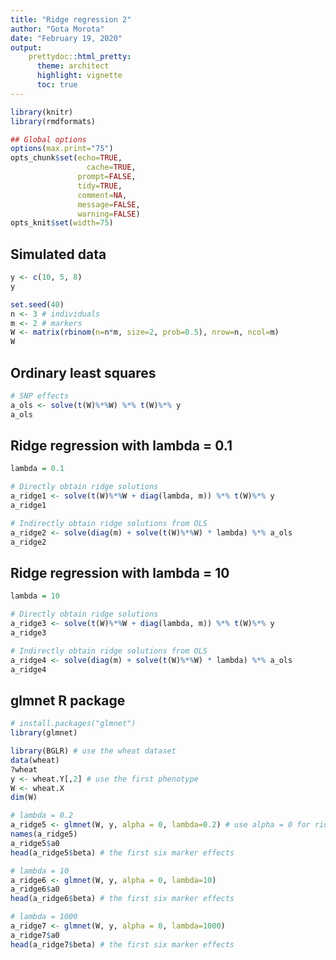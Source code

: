```yaml
---
title: "Ridge regression 2"
author: "Gota Morota"
date: "February 19, 2020"
output: 
    prettydoc::html_pretty:
      theme: architect
      highlight: vignette
      toc: true
---
```



```r
library(knitr)
library(rmdformats)

## Global options
options(max.print="75")
opts_chunk$set(echo=TRUE,
	             cache=TRUE,
               prompt=FALSE,
               tidy=TRUE,
               comment=NA,
               message=FALSE,
               warning=FALSE)
opts_knit$set(width=75)
```


## Simulated data 
```r
y <- c(10, 5, 8)
y

set.seed(40)
n <- 3 # individuals
m <- 2 # markers 
W <- matrix(rbinom(n=n*m, size=2, prob=0.5), nrow=n, ncol=m)
W
```

## Ordinary least squares 
```r
# SNP effects
a_ols <- solve(t(W)%*%W) %*% t(W)%*% y 
a_ols
```


## Ridge regression with lambda = 0.1
```r
lambda = 0.1

# Directly obtain ridge solutions 
a_ridge1 <- solve(t(W)%*%W + diag(lambda, m)) %*% t(W)%*% y
a_ridge1

# Indirectly obtain ridge solutions from OLS
a_ridge2 <- solve(diag(m) + solve(t(W)%*%W) * lambda) %*% a_ols
a_ridge2
```


## Ridge regression with lambda = 10
```r
lambda = 10

# Directly obtain ridge solutions 
a_ridge3 <- solve(t(W)%*%W + diag(lambda, m)) %*% t(W)%*% y
a_ridge3

# Indirectly obtain ridge solutions from OLS
a_ridge4 <- solve(diag(m) + solve(t(W)%*%W) * lambda) %*% a_ols
a_ridge4
```


## glmnet R package 
```r
# install.packages("glmnet")
library(glmnet)

library(BGLR) # use the wheat dataset
data(wheat)
?wheat
y <- wheat.Y[,2] # use the first phenotype
W <- wheat.X
dim(W)

# lambda = 0.2
a_ridge5 <- glmnet(W, y, alpha = 0, lambda=0.2) # use alpha = 0 for ridge
names(a_ridge5)
a_ridge5$a0
head(a_ridge5$beta) # the first six marker effects

# lambda = 10
a_ridge6 <- glmnet(W, y, alpha = 0, lambda=10) 
a_ridge6$a0
head(a_ridge6$beta) # the first six marker effects

# lambda = 1000
a_ridge7 <- glmnet(W, y, alpha = 0, lambda=1000) 
a_ridge7$a0
head(a_ridge7$beta) # the first six marker effects
```


